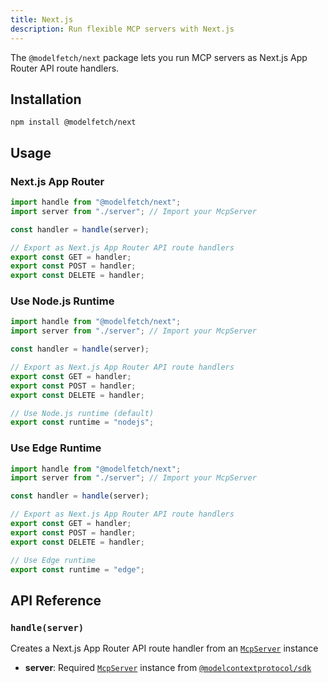 ```yaml
---
title: Next.js
description: Run flexible MCP servers with Next.js
---
```


The `@modelfetch/next` package lets you run MCP servers as Next.js App Router API route handlers.

## Installation

```npm title="Terminal"
npm install @modelfetch/next
```

## Usage

### Next.js App Router

```typescript title="app/[[...path]]/route.ts"
import handle from "@modelfetch/next";
import server from "./server"; // Import your McpServer

const handler = handle(server);

// Export as Next.js App Router API route handlers
export const GET = handler;
export const POST = handler;
export const DELETE = handler;
```

### Use Node.js Runtime

```typescript title="app/[[...path]]/route.ts"
import handle from "@modelfetch/next";
import server from "./server"; // Import your McpServer

const handler = handle(server);

// Export as Next.js App Router API route handlers
export const GET = handler;
export const POST = handler;
export const DELETE = handler;

// Use Node.js runtime (default)
export const runtime = "nodejs";
```

### Use Edge Runtime

```typescript title="app/[[...path]]/route.ts"
import handle from "@modelfetch/next";
import server from "./server"; // Import your McpServer

const handler = handle(server);

// Export as Next.js App Router API route handlers
export const GET = handler;
export const POST = handler;
export const DELETE = handler;

// Use Edge runtime
export const runtime = "edge";
```

## API Reference

### `handle(server)`

Creates a Next.js App Router API route handler from an [`McpServer`](https://github.com/modelcontextprotocol/typescript-sdk?tab=readme-ov-file#server) instance

- **server**: Required [`McpServer`](https://github.com/modelcontextprotocol/typescript-sdk?tab=readme-ov-file#server) instance from [`@modelcontextprotocol/sdk`](https://github.com/modelcontextprotocol/typescript-sdk)

